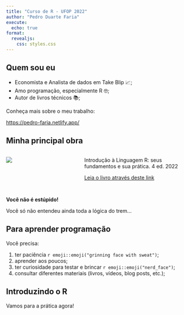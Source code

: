 ```yaml
---
title: "Curso de R - UFOP 2022"
author: "Pedro Duarte Faria"
execute: 
  echo: true
format: 
  revealjs:
    css: styles.css
---
```



## Quem sou eu

- Economista e Analista de dados em Take Blip 📈;
- Amo programação, especialmente R 🤓;
- Autor de livros técnicos 📚;


Conheça mais sobre o meu trabalho:

[https://pedro-faria.netlify.app/](https://pedro-faria.netlify.app/)


## Minha principal obra

:::: {.columns}

::: {.column width="40%"}
![](Imagens/capa_4_edicao_jpg.jpg)
:::

::: {.column width="60%"}
Introdução à Linguagem R: seus fundamentos e sua prática. 4 ed. 2022

[Leia o livro através deste link](https://pedropark99.github.io/Introducao_R/)
:::

::::





##

<div class="stupid"><b>Você não é estúpido!</b></div>

Você só não entendeu ainda toda a lógica do trem...


## Para aprender programação

Você precisa:

1) ter paciência `r emoji::emoji("grinning face with sweat")`;
2) aprender aos poucos;
3) ter curiosidade para testar e brincar `r emoji::emoji("nerd_face")`;
4) consultar diferentes materiais (livros, vídeos, blog posts, etc.);



## Introduzindo o R

Vamos para a prática agora!


<!-- ## O que é um objeto -->

<!-- Um objeto é um nome que se refere a um conjunto de dados; -->


<!-- ## Introduzindo o R -->

<!-- Isso significa que, no R, você está o tempo todo criando, destruindo, transformando e utilizando diferentes objetos. -->


<!-- ## Como criar um objeto -->

<!-- Nós criamos um objeto com o operador de *assignment* (`<-`): -->

<!-- ```{r} -->
<!-- #| eval: false -->
<!-- nome do objeto <- valor do objeto -->
<!-- ``` -->


<!-- ## Como criar um objeto -->

<!-- O nome e o valor de cada objeto estão, respectivamente, à esquerda e à direita do símbolo `<-`; -->

<!-- ```{r} -->
<!-- nome <- "Pedro" -->
<!-- cidade <- "Mariana" -->
<!-- altura <- 1.65 -->
<!-- peso <- 60 -->
<!-- fui_ao_supermercado <- TRUE -->
<!-- ``` -->


<!-- ## Acessando o valor de um objeto -->

<!-- Podemos acessar/utilizar o valor que um objeto armazena, ao chamar pelo nome deste objeto: -->

<!-- ```{r} -->
<!-- nome -->
<!-- ``` -->


<!-- ## Utilizando o valor de um objeto -->

<!-- Com isso, eu consigo fazer alguns cálculos idiotas: -->

<!-- ```{r} -->
<!-- kg_por_metro <- peso / altura -->
<!-- kg_por_metro -->
<!-- ``` -->

